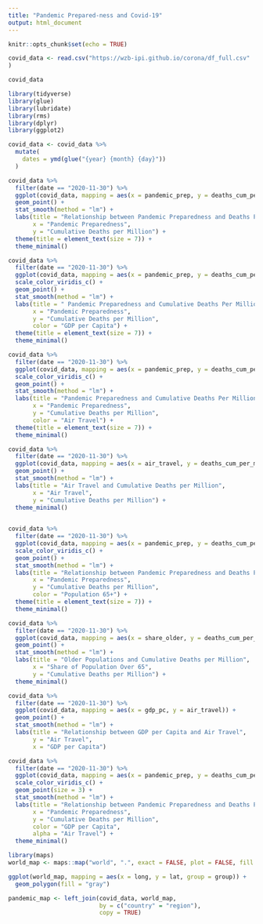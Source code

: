```yaml
---
title: "Pandemic Prepared-ness and Covid-19"
output: html_document
---
```


```r
knitr::opts_chunk$set(echo = TRUE)
```
```r
covid_data <- read.csv("https://wzb-ipi.github.io/corona/df_full.csv"
)

covid_data
```
```r
library(tidyverse)
library(glue)
library(lubridate)
library(rms)
library(dplyr)
library(ggplot2)
```

```r
covid_data <- covid_data %>%
  mutate(
    dates = ymd(glue("{year} {month} {day}"))
  )
```
```r
covid_data %>%
  filter(date == "2020-11-30") %>%
  ggplot(covid_data, mapping = aes(x = pandemic_prep, y = deaths_cum_per_million)) +
  geom_point() +
  stat_smooth(method = "lm") + 
  labs(title = "Relationship between Pandemic Preparedness and Deaths Per Million", 
       x = "Pandemic Preparedness", 
       y = "Cumulative Deaths per Million") +
  theme(title = element_text(size = 7)) +
  theme_minimal()
```

```r
covid_data %>%
  filter(date == "2020-11-30") %>%
  ggplot(covid_data, mapping = aes(x = pandemic_prep, y = deaths_cum_per_million, color = gdp_pc)) +
  scale_color_viridis_c() +
  geom_point() +
  stat_smooth(method = "lm") + 
  labs(title = " Pandemic Preparedness and Cumulative Deaths Per Million", 
       x = "Pandemic Preparedness", 
       y = "Cumulative Deaths per Million", 
       color = "GDP per Capita") +
  theme(title = element_text(size = 7)) +
  theme_minimal()
```

```r

covid_data %>%
  filter(date == "2020-11-30") %>%
  ggplot(covid_data, mapping = aes(x = pandemic_prep, y = deaths_cum_per_million, color = air_travel)) +
  scale_color_viridis_c() +
  geom_point() +
  stat_smooth(method = "lm") + 
  labs(title = "Pandemic Preparedness and Cumulative Deaths Per Million", 
       x = "Pandemic Preparedness", 
       y = "Cumulative Deaths per Million", 
       color = "Air Travel") +
  theme(title = element_text(size = 7)) + 
  theme_minimal()

covid_data %>%
  filter(date == "2020-11-30") %>%
  ggplot(covid_data, mapping = aes(x = air_travel, y = deaths_cum_per_million)) +
  geom_point() +
  stat_smooth(method = "lm") +
  labs(title = "Air Travel and Cumulative Deaths per Million",
       x = "Air Travel", 
       y = "Cumulative Deaths per Million") +
  theme_minimal()
  
```

```r
covid_data %>%
  filter(date == "2020-11-30") %>%
  ggplot(covid_data, mapping = aes(x = pandemic_prep, y = deaths_cum_per_million, color = share_older)) +
  scale_color_viridis_c() +
  geom_point() +
  stat_smooth(method = "lm") + 
  labs(title = "Relationship between Pandemic Preparedness and Deaths Per Million", 
       x = "Pandemic Preparedness", 
       y = "Cumulative Deaths per Million", 
       color = "Population 65+") +
  theme(title = element_text(size = 7)) + 
  theme_minimal()

covid_data %>%
  filter(date == "2020-11-30") %>%
  ggplot(covid_data, mapping = aes(x = share_older, y = deaths_cum_per_million)) +
  geom_point() +
  stat_smooth(method = "lm") +
  labs(title = "Older Populations and Cumulative Deaths per Million",
       x = "Share of Population Over 65", 
       y = "Cumulative Deaths per Million") +
  theme_minimal()

```

```r
covid_data %>%
  filter(date == "2020-11-30") %>%
  ggplot(covid_data, mapping = aes(x = gdp_pc, y = air_travel)) +
  geom_point() +
  stat_smooth(method = "lm") +
  labs(title = "Relationship between GDP per Capita and Air Travel",
       y = "Air Travel", 
       x = "GDP per Capita")
```

```r
covid_data %>%
  filter(date == "2020-11-30") %>%
  ggplot(covid_data, mapping = aes(x = pandemic_prep, y = deaths_cum_per_million, color = gdp_pc, alpha = air_travel)) +
  scale_color_viridis_c() +
  geom_point(size = 3) +
  stat_smooth(method = "lm") + 
  labs(title = "Relationship between Pandemic Preparedness and Deaths Per Million", 
       x = "Pandemic Preparedness", 
       y = "Cumulative Deaths per Million", 
       color = "GDP per Capita", 
       alpha = "Air Travel") +
  theme_minimal()
```

```r
library(maps)
world_map <- maps::map("world", ".", exact = FALSE, plot = FALSE, fill = TRUE)

ggplot(world_map, mapping = aes(x = long, y = lat, group = group)) +
  geom_polygon(fill = "gray")
```
```r
pandemic_map <- left_join(covid_data, world_map, 
                          by = c("country" = "region"), 
                          copy = TRUE)
```

